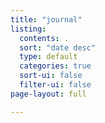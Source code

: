 ```yaml
---
title: "journal"
listing:
  contents: .
  sort: "date desc"
  type: default
  categories: true
  sort-ui: false
  filter-ui: false
page-layout: full

---
```


